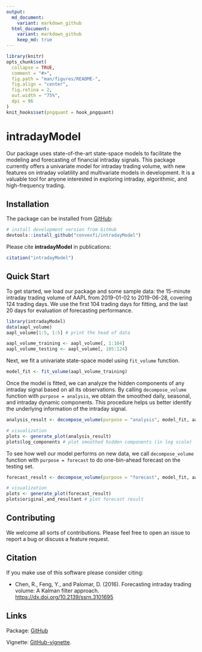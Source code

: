 ```yaml
---
output:
  md_document:
    variant: markdown_github
  html_document:
    variant: markdown_github
    keep_md: true
---
```


<!-- README.md is generated from README.Rmd. Please edit that file -->

```r
library(knitr)
opts_chunk$set(
  collapse = TRUE,
  comment = "#>",
  fig.path = "man/figures/README-",
  fig.align = "center",
  fig.retina = 2,
  out.width = "75%",
  dpi = 96
)
knit_hooks$set(pngquant = hook_pngquant)
```

# intradayModel
Our package uses state-of-the-art state-space models to facilitate the modeling and forecasting of financial intraday signals. This package currently offers a univariate model for intraday trading volume, with new features on intraday volatility and multivariate models in development. It is a valuable tool for anyone interested in exploring intraday, algorithmic, and high-frequency trading.

## Installation
The package can be installed from [GitHub](https://github.com/convexfi/intradayModel):
```r
# install development version from GitHub
devtools::install_github("convexfi/intradayModel")
```

Please cite **intradayModel** in publications:
```r
citation("intradayModel")
```

## Quick Start
To get started, we load our package and some sample data: the 15-minute intraday trading volume of AAPL from 2019-01-02 to 2019-06-28, covering 124 trading days. We use the first 104 trading days for fitting, and the last 20 days for evaluation of forecasting performance.

```r
library(intradayModel)
data(aapl_volume)
aapl_volume[1:5, 1:5] # print the head of data

aapl_volume_training <- aapl_volume[, 1:104]
aapl_volume_testing <- aapl_volume[, 105:124]
```

Next, we fit a univariate state-space model using `fit_volume` function. 

```r
model_fit <- fit_volume(aapl_volume_training)
```

Once the model is fitted, we can analyze the hidden components of any intraday signal based on all its observations. By calling `decompose_volume` function with `purpose = analysis`, we obtain the smoothed daily, seasonal, and intraday dynamic components. This procedure helps us better identify the underlying information of the intraday signal.

```r
analysis_result <- decompose_volume(purpose = "analysis", model_fit, aapl_volume_training)

# visualization
plots <- generate_plot(analysis_result)
plots$log_components # plot smoothed hidden components (in log scale)
```

To see how well our model performs on new data, we call `decompose_volume` function with `purpose = forecast` to do one-bin-ahead forecast on the testing set.

```r
forecast_result <- decompose_volume(purpose = "forecast", model_fit, aapl_volume_testing)

# visualization
plots <- generate_plot(forecast_result)
plots$original_and_resultant # plot forecast result
```

## Contributing
We welcome all sorts of contributions. Please feel free to open an issue
to report a bug or discuss a feature request.

## Citation
If you make use of this software please consider citing:

- Chen, R., Feng, Y., and Palomar, D. (2016). Forecasting intraday trading volume: A Kalman filter approach. <https://dx.doi.org/10.2139/ssrn.3101695>

## Links
Package: [GitHub](https://github.com/convexfi/intradayModel)

Vignette: [GitHub-vignette](https://htmlpreview.github.io/?https://github.com/convexfi/intradayModel/blob/master/vignettes/intradayModel.html).
